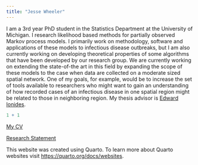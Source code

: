 ```yaml
---
title: "Jesse Wheeler"
---
```


I am a 3rd year PhD student in the Statistics Department at the University of Michigan.
I research likelihood based methods for partially observed Markov process models.
I primarily work on methodology, software and applications of these models to infectious disease outbreaks, but I am also currently working on developing theoretical properties of some algorithms that have been developed by our research group. 
We are currently working on extending the state-of-the art in this field by expanding the scope of these models to the case when data are collected on a moderate sized spatial network.
One of my goals, for example, would be to increase the set of tools available to researchers who might want to gain an understanding of how recorded cases of an infectious disease in one spatial region might be related to those in neighboring region. 
My thesis advisor is [Edward Ionides](https://ionides.github.io/). 

```r
1 + 1
```

[My CV](texDocs/cv.pdf)

[Research Statement](texDocs/researchStatement.pdf)

This website was created using Quarto. 
To learn more about Quarto websites visit <https://quarto.org/docs/websites>.



